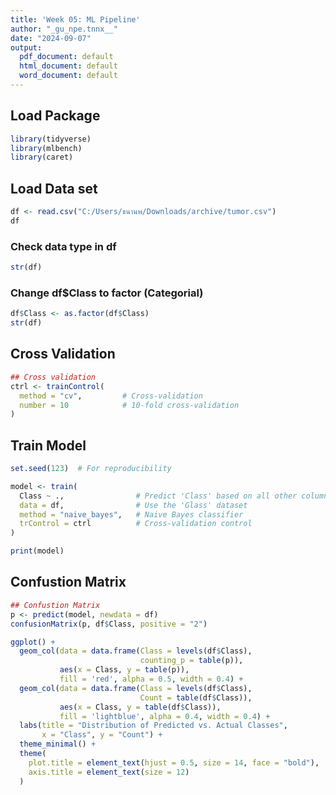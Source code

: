 ---
title: 'Week 05: ML Pipeline'
author: "_gu_npe.tnnx__"
date: "2024-09-07"
output:
  pdf_document: default
  html_document: default
  word_document: default
---

## Load Package

```{r}
library(tidyverse)
library(mlbench)
library(caret)
```

## Load Data set

```{r}
df <- read.csv("C:/Users/ธนานพ/Downloads/archive/tumor.csv")
df
```

### Check data type in df

```{r}
str(df)
```

### Change df$Class to factor (Categorial)

```{r}
df$Class <- as.factor(df$Class)
str(df)
```

## Cross Validation

```{r}
## Cross validation 
ctrl <- trainControl(
  method = "cv",         # Cross-validation
  number = 10            # 10-fold cross-validation
)
```

## Train Model

```{r}
set.seed(123)  # For reproducibility

model <- train(
  Class ~ .,                # Predict 'Class' based on all other columns
  data = df,                # Use the 'Glass' dataset
  method = "naive_bayes",   # Naive Bayes classifier
  trControl = ctrl          # Cross-validation control
)

print(model)
```

## Confustion Matrix

```{r}
## Confustion Matrix
p <- predict(model, newdata = df)
confusionMatrix(p, df$Class, positive = "2")
```

```{r}
ggplot() +
  geom_col(data = data.frame(Class = levels(df$Class),  
                             counting_p = table(p)), 
           aes(x = Class, y = table(p)), 
           fill = 'red', alpha = 0.5, width = 0.4) +   
  geom_col(data = data.frame(Class = levels(df$Class),  
                             Count = table(df$Class)), 
           aes(x = Class, y = table(df$Class)),
           fill = 'lightblue', alpha = 0.4, width = 0.4) +
  labs(title = "Distribution of Predicted vs. Actual Classes",  
       x = "Class", y = "Count") + 
  theme_minimal() +
  theme(
    plot.title = element_text(hjust = 0.5, size = 14, face = "bold"),
    axis.title = element_text(size = 12)
  )
```
